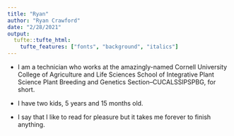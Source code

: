 ```yaml
---
title: "Ryan"
author: "Ryan Crawford"
date: "2/28/2021"
output: 
  tufte::tufte_html:
    tufte_features: ["fonts", "background", "italics"]
---
```


* I am a technician who works at the amazingly-named Cornell University College of Agriculture and Life Sciences School of Integrative Plant Science Plant Breeding and Genetics Section--CUCALSSIPSPBG, for short.

* I have two kids, 5 years and 15 months old.

* I say that I like to read for pleasure but it takes me forever to finish anything. 